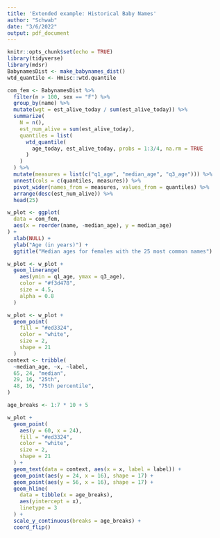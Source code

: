 ```yaml
---
title: 'Extended example: Historical Baby Names'
author: "Schwab"
date: "3/6/2022"
output: pdf_document
---
```


```r
knitr::opts_chunk$set(echo = TRUE)
library(tidyverse)
library(mdsr)
BabynamesDist <- make_babynames_dist()
wtd_quantile <- Hmisc::wtd.quantile
```

```r
com_fem <- BabynamesDist %>%
  filter(n > 100, sex == "F") %>% 
  group_by(name) %>%
  mutate(wgt = est_alive_today / sum(est_alive_today)) %>%
  summarize(
    N = n(), 
    est_num_alive = sum(est_alive_today),
    quantiles = list(
      wtd_quantile(
        age_today, est_alive_today, probs = 1:3/4, na.rm = TRUE
      )
    )
  ) %>%
  mutate(measures = list(c("q1_age", "median_age", "q3_age"))) %>%
  unnest(cols = c(quantiles, measures)) %>%
  pivot_wider(names_from = measures, values_from = quantiles) %>%
  arrange(desc(est_num_alive)) %>%
  head(25)
```


```r
w_plot <- ggplot(
  data = com_fem, 
  aes(x = reorder(name, -median_age), y = median_age)
) + 
  xlab(NULL) + 
  ylab("Age (in years)") + 
  ggtitle("Median ages for females with the 25 most common names")

```

```r
w_plot <- w_plot + 
  geom_linerange(
    aes(ymin = q1_age, ymax = q3_age), 
    color = "#f3d478", 
    size = 4.5, 
    alpha = 0.8
  )
```

```r
w_plot <- w_plot +
  geom_point(
    fill = "#ed3324", 
    color = "white", 
    size = 2, 
    shape = 21
  )
context <- tribble(
  ~median_age, ~x, ~label, 
  65, 24, "median",
  29, 16, "25th", 
  48, 16, "75th percentile",
)

age_breaks <- 1:7 * 10 + 5

w_plot + 
  geom_point(
    aes(y = 60, x = 24), 
    fill = "#ed3324", 
    color = "white", 
    size = 2, 
    shape = 21
  ) + 
  geom_text(data = context, aes(x = x, label = label)) + 
  geom_point(aes(y = 24, x = 16), shape = 17) + 
  geom_point(aes(y = 56, x = 16), shape = 17) +
  geom_hline(
    data = tibble(x = age_breaks), 
    aes(yintercept = x), 
    linetype = 3
  ) +
  scale_y_continuous(breaks = age_breaks) + 
  coord_flip()


```